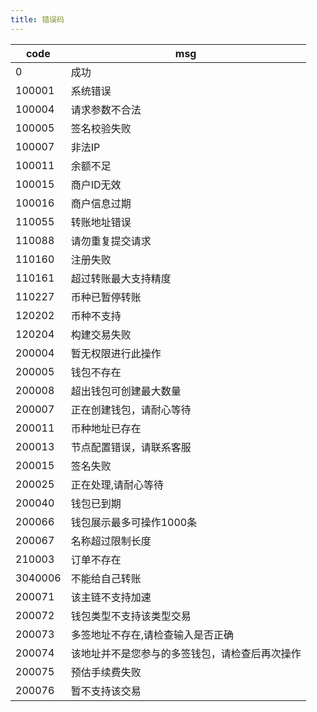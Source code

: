 ```yaml
---
title: 错误码
---
```



| code    | msg                        |
| ------- | -------------------------- |
| 0       | 成功                       |
| 100001  | 系统错误                   |
| 100004  | 请求参数不合法             |
| 100005  | 签名校验失败               |
| 100007  | 非法IP                     |
| 100011  | 余额不足                   |
| 100015  | 商户ID无效                 |
| 100016  | 商户信息过期               |
| 110055  | 转账地址错误               |
| 110088  | 请勿重复提交请求           |
| 110160  | 注册失败                   |
| 110161  | 超过转账最大支持精度       |
| 110227  | 币种已暂停转账             |
| 120202  | 币种不支持                 |
| 120204  | 构建交易失败               |
| 200004  | 暂无权限进行此操作         |
| 200005  | 钱包不存在                 |
| 200008  | 超出钱包可创建最大数量   |
| 200007  | 正在创建钱包，请耐心等待 |
| 200011  | 币种地址已存在             |
| 200013  | 节点配置错误，请联系客服   |
| 200015  | 签名失败                   |
| 200025  | 正在处理,请耐心等待        |
| 200040  | 钱包已到期                 |
| 200066  | 钱包展示最多可操作1000条 |
| 200067  | 名称超过限制长度           |
| 210003  | 订单不存在                 |
| 3040006 | 不能给自己转账             |
| 200071  | 该主链不支持加速           |
| 200072  | 钱包类型不支持该类型交易   |
| 200073  | 多签地址不存在,请检查输入是否正确   |
| 200074  | 该地址并不是您参与的多签钱包，请检查后再次操作   |
| 200075  | 预估手续费失败   |
| 200076  | 暂不支持该交易   |